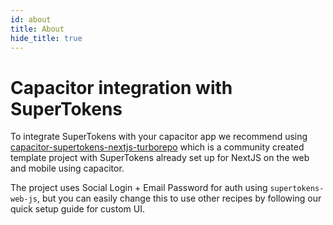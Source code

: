 ```yaml
---
id: about
title: About
hide_title: true
---
```


<!-- COPY DOCS -->
<!-- ./thirdpartyemailpassword/capacitor-integration/about.mdx -->

# Capacitor integration with SuperTokens

To integrate SuperTokens with your capacitor app we recommend using [capacitor-supertokens-nextjs-turborepo](https://github.com/RobSchilderr/capacitor-supertokens-nextjs-turborepo) which is a community created template project with SuperTokens already set up for NextJS on the web and mobile using capacitor.

The project uses Social Login + Email Password for auth using `supertokens-web-js`, but you can easily change this to use other recipes by following our quick setup guide for custom UI.